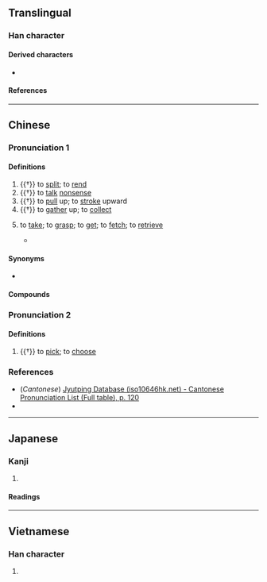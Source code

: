 {{character info}}
==Translingual==

===Han character===
{{Han char|rn=64|rad=手|as=19|sn=22|four=|canj=QWLG|ids=⿰扌羅}}

====Derived characters====
* {{l|mul|[[𡆆]]}}

====References====
{{Han ref|kx=0464.090|dkj=13022|dj=0813.070|hdz=31990.050|uh=651E}}

----

==Chinese==
{{zh-forms|s=𫽋}}

===Pronunciation 1===
{{zh-pron
|m=luó,luǒ
|c=lo2
|c-t=
|g=
|h=pfs=
|j=
|md=
|mn=
|mn-t=
|w=
|x=
|mc=y
|oc=y
|cat=v
}}

====Definitions====
{{zh-hanzi}}
# {{†}} to [[split]]; to [[rend]]
# {{†}} to [[talk]] [[nonsense]]
# {{†}} to [[pull]] up; to [[stroke]] upward
# {{†}} to [[gather]] up; to [[collect]]
# {{lb|zh|Cantonese}} to [[take]]; to [[grasp]]; to [[get]]; to [[fetch]]; to [[retrieve]]
#: {{zh-x|攞 錢{cin4-2}|to '''get''' money|C}}
#* {{zh-x|雞仔 大，攞 去 賣|When the chicken grows big, '''take''' it to market|C|ref={{lang|zh|《{{w|yue:氹氹轉，菊花園|氹氹轉，菊花園}}》}}, traditional children's song}}

====Synonyms====
* {{sense|to take}}
{{zh-dial|拿}}

====Compounds====
{{zh-der|攞着數|攞走|攞命|攞嚟衰|攞返|攞彩|攞苦嚟辛|攞嚟搞|攞便宜|唔衰攞嚟衰|攞景|攞綜援|攞正牌|攞人命|攞料|攞牌|問師姑攞梳|拽巷攞街|揎拳攞袖}}

===Pronunciation 2===
{{zh-forms|s=𫽋|alt=攎}}

{{zh-pron
|m=luó
|c=lo4
|c-t=
|g=
|h=pfs=
|j=
|md=
|mn=
|mn-t=
|w=
|x=
|mc=y
|oc=y
|cat=v
}}

====Definitions====
{{zh-hanzi}}
# {{†}} to [[pick]]; to [[choose]]

===References===
* (''Cantonese'') [http://www.iso10646hk.net/jp/document/download.jsp Jyutping Database (iso10646hk.net) - Cantonese Pronunciation List (Full table), p. 120]
* {{R:yue:Hanzi}}

----

==Japanese==

===Kanji===
{{ja-kanji|grade=|rs=手19}}

# {{rfdef|ja|sort=手19}}

====Readings====
{{ja-readings
|on=ら
|kun=えらぶ, さく
}}

----

==Vietnamese==

===Han character===
{{vi-readings|rs=手19|reading=rà}}

# {{rfdef|vi|sort=手19}}